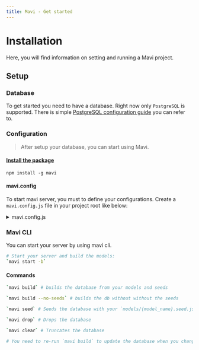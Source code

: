 ```yaml
---
title: Mavi - Get started
---
```


# Installation

Here, you will find information on setting and running a Mavi project.

## Setup

### Database

To get started you need to have a database. Right now only `PostgreSQL` is supported. There is simple [PostgreSQL configuration guide](https://www.digitalocean.com/community/tutorials/how-to-install-and-use-postgresql-on-ubuntu-20-04) you can refer to.

### Configuration

> After setup your database, you can start using Mavi.

#### [Install the package](https://www.npmjs.com/package/mavi)

`npm install -g mavi`

#### mavi.config

To start mavi server, you must to define your configurations. Create a `mavi.config.js` file in your project root like below:

<details>
<summary>
<a name="server-configuration-example">mavi.config.js</a>
</summary>

```js
// mavi.config.js

const { version } = require('package.json')
module.exports = {
  poweredBy: 'mavi v'.concat(version),
  host: 'localhost',
  port: 3001,
  cors: {
    // Check the cors module for more options: https://www.npmjs.com/package/cors
    origin: [
      process.env.CLIENT_URL || 'http://localhost:3000',
      process.env.SERVER_URL || 'http://localhost:3001',
    ],
    methods: ['GET', 'HEAD', 'PUT', 'PATCH', 'POST', 'DELETE'],
    allowedHeaders: [
      'x-access-token',
      'x-refresh-token',
      'token',
      'content-type',
      'accept',
    ],
  },
  database: {
    development: {
      client: 'pg',
      connection: {
        database: process.env.DEV_DB_NAME,
        user: process.env.DEV_DB_USER,
        password: process.env.DEV_DB_PASS,
      },
      pool: {
        min: 2,
        max: 10,
      },
      debug: false, // prints knex queries to console
    },
    production: {
      client: 'pg',
      connection: {
        database: process.env.PRO_DB_NAME,
        user: process.env.PRO_DB_USER,
        password: process.env.PRO_DB_PASS,
      },
      pool: {
        min: 2,
        max: 10,
      },
    },
  },
  api: {
    base: '/api',
    routes: {
      posts: [
        {
          path: '/posts',
          method: 'get',
          controller: 'find',
          exclude: ['content'],
          populate: [
            'bookmark',
            'user',
            'community',
            'thumbnail',
            'responseCount',
          ],
          middlewares: ['greetings'],
        },
        {
          path: '/posts/count',
          method: 'get',
          controller: 'count',
        },
        {
          path: '/posts/:id',
          method: 'get',
          controller: 'findOne',
          populate: [
            'bookmark',
            'user',
            'community',
            'thumbnail',
            'responseCount',
            'tags',
          ],
        },
        {
          path: '/posts/:id',
          method: 'put',
          controller: 'update',
          middlewares: ['is-owner'],
          populate: [
            'bookmark',
            'user',
            'community',
            'thumbnail',
            'responseCount',
            'tags',
          ],
        },
        {
          path: '/posts/:id',
          method: 'delete',
          controller: 'delete',
          middlewares: ['is-owner'],
        },
        {
          path: '/posts',
          method: 'post',
          controller: 'create',
          middlewares: ['authorization'],
          populate: ['bookmark', 'user', 'community', 'thumbnail'],
        },
      ],
      uploads: [
        {
          path: '/uploads',
          method: 'get',
          serve: {
            folder: 'uploads',
            dotfiles: 'ignore',
            etag: false,
            extentsions: ['png', 'jpg', 'jpeg', 'gif', 'ico', 'svg'],
            maxAge: '1d',
          },
        },
        {
          path: '/uploads/list',
          method: 'get',
          controller: 'find',
        },
        {
          path: '/uploads/:id',
          method: 'get',
          controller: 'findOne',
          middlewares: ['is-owner'],
        },
        {
          path: '/uploads/:folder',
          method: 'post',
          controller: [
            'upload',
            {
              accept: 'image',
              folders: ['avatars', 'thumnail'],
              maxFileSize: 5242880, // bytes = 5mb
            },
          ],
          middlewares: ['authorization'],
        },
        {
          path: '/uploads/:id',
          method: 'put',
          controller: 'update',
          middlewares: ['is-owner'],
        },
      ],
      // .
      // .
      // .
    },
    define: {
      // Models generates your relational database and used by controllers.
      models: {
        // note: all the `hash` properties are automatically
        // assigned if you put your models in the `models` folder and exported with their name in index file
        // example models/index.js:
        // module.exports = {
        //   users: require('./users'),
        //   posts: require('./posts'),
        // }
        // but if you use them here, you should assign `hash` properties manually
        // hashes are unique strings for each column and model.
        // after that, if you change table/column names, add new tables/columns, or change column properties
        // mavi will update your database automatically on build (unfortunately there is no --watch option for now).
        //
        // ***
        // ** be careful if you drop/rename your hash property, dependent entity
        // ** will be deleted entirely from your database (0.5.4 and previous versions)
        // ***
        users: {
          id: {
            type: 'increments',
            constraints: ['primary'],
            hash: 'WzE2NDMyMTk4NjY1MDRddXNlcnMuaWQ', // assign unique hash property to detect your column changes
          },
          username: {
            type: 'string',
            constraints: ['unique'],
            maxlength: 18,
            hash: 'WzE2NDMyMTk4Nzc0MjRddXNlcnMudXNlcm5hbWU',
          },
          email: {
            type: 'string',
            constraints: ['unique'],
            maxlength: 100,
            hash: 'WzE2NDMyMjA4Nzg4MDdddXNlcnMuZW1haWw',
          },
          age: {
            type: 'integer',
            hash: 'WzENDMjA4Nzg4MDdddXNlcnMuYWdl',
          },
          fullname: {
            type: 'string',
            maxlength: 100,
            hash: 'WzE2NDMyMjE0OTg0NzFdbXl1c2Vycy5mdWxsbmFtZQ',
          },
          password: {
            type: 'string',
            private: true,
            hash: 'WzE2NDMzOTk3MzA4MjJddXNlcnMucGFzc3dvcmQ',
          },
          bio: {
            type: 'string',
            maxlength: 255,
            hash: 'dXNlcnMuYmlv',
          },
          blocked: {
            type: 'boolean',
            default: false,
            hash: 'dXNlcnMuYmxvY2tlZA',
          },
          avatar: { type: 'string', hash: 'dXNlcnMuYXZhdGFy' },
          token: { type: 'text', private: true, hash: 'dXNlcnMudG9rZW4' },
          refresh: { type: 'text', private: true, hash: 'dXNlcnMucmVmcmVzaA' },
          updated_at: {
            type: 'timestamp',
            useTz: true,
            precision: 6,
            hash: 'dXNlcnMudXBkYXRlZF9hdA',
          },
          created_at: {
            type: 'timestamp',
            useTz: true,
            precision: 6,
            hash: 'dXNlcnMuY3JlYXRlZF9hdA',
          },
          hash: 'dXNlcnM',
        },
        posts: {
          id: {
            type: 'increments',
            constraints: ['primary'],
            hash: 'cG9zdHMuaWQ',
          },
          user: {
            type: 'integer',
            constraints: ['notNullable'],
            references: 'users.id', // this is the `id` property of the `users` model
            onDelete: 'cascade', // if you delete a user, all his posts will be deleted
            onUpdate: 'cascade', // if you update a user, all his posts will be updated
            comment: 'author',
            hash: 'cG9zdHMudXNlcg',
          },
          community: {
            type: 'integer',
            references: 'communities.id',
            hash: 'cG9zdHMuY29tbXVuaXR5',
          },
          title: {
            type: 'string',
            maxlength: 100,
            hash: 'cG9zdHMudGl0bGU',
          },
          published: {
            type: 'boolean',
            defaultTo: true,
            hash: 'cG9zdHMucHVibGlzaGVk',
          },
          content: {
            type: 'text',
            constraints: ['notNullable'],
            hash: 'cG9zdHMuY29udGVudA',
          },
          description: {
            type: 'string',
            maxlength: 300,
            hash: 'cG9zdHMuZGVzY3JpcHRpb24',
          },
          thumbnail: {
            type: 'integer',
            references: 'uploads.id',
            hash: 'cG9zdHMudGh1bWJuYWls',
          },
          tags: {
            type: 'string',
            hash: 'cG9zdHMudGFncw',
          },
          language: {
            type: 'string',
            constraints: ['notNullable'],
            hash: 'cG9zdHMubGFuZ3VhZ2U',
          },
          // if type is a timestamp and the column name includes `update`, date will be updated automatically on every update
          updated_at: {
            type: 'timestamp',
            useTz: true,
            precision: 6,
            hash: 'cG9zdHMudXBkYXRlZF9hdA',
          },
          // if type is a timestamp and the column name includes `create`, date will be created automatically on creation
          created_at: {
            type: 'timestamp',
            useTz: true,
            precision: 6,
            hash: 'cG9zdHMuY3JlYXRlZF9hdA',
          },
          hash: 'WzE2NDM1Nzg3NDYwNzBdcG9zdHM',
        },
        uploads: {
          id: {
            type: 'increments',
            constraints: ['primary'],
            hash: 'dXBsb2Fkcy5pZA',
          },
          url: {
            type: 'text',
            constraints: ['notNullable'],
            hash: 'dXBsb2Fkcy51cmw',
          },
          alt: { type: 'text', hash: 'dXBsb2Fkcy5hbHQ' },
          user: {
            type: 'integer',
            comment: 'Image owner',
            references: 'users.id',
            hash: 'dXBsb2Fkcy51c2Vy',
          },
          updated_at: {
            type: 'timestamp',
            useTz: true,
            precision: 6,
            hash: 'dXBsb2Fkcy51cGRhdGVkX2F0',
          },
          created_at: {
            type: 'timestamp',
            useTz: true,
            precision: 6,
            hash: 'dXBsb2Fkcy5jcmVhdGVkX2F0',
          },
          hash: 'dXBsb2Fkcw',
        },
      },
      // Seeds are automatically inserted into your database
      seeds: {
        posts: [
          {
            id: 1,
            user: 1,
            community: 1,
            title: 'Post 1',
            published: true,
            content: '<p>This is the first post</p>',
            description: 'This is the first post',
            thumbnail: 1,
            tags: '[1,2]',
            language: 'en',
            updated_at: '2022-01-01 00:00:00',
            created_at: '2022-01-01 00:00:00',
          },
        ],
      },
      // Populate configs are used in routes
      // There are different types of populate options but they may breaking-change in the future.
      populate: {
        user: {
          select: 'user',
          from: 'users',
          type: 'object',
          columns: [
            'id',
            'username',
            'email',
            'avatar',
            'fullname',
            'created_at',
          ],
        },
        community: {
          select: 'community',
          from: 'communities',
          type: 'object',
          exclude: ['updated_at'],
          populate: ['icon'],
        },
        thumbnail: {
          select: 'thumbnail',
          from: 'uploads',
          type: 'object',
        },
        icon: {
          select: 'icon',
          from: 'uploads',
          type: 'object',
        },
        replyTo: {
          select: 'replyTo',
          from: 'threads',
          type: 'object',
          exclude: ['content', 'timestamps'],
        },
        responseTo: {
          select: 'responseTo',
          from: 'posts',
          type: 'object',
          columns: ['id', 'title', 'community', 'description'],
          populate: ['community'],
        },
        tags: {
          select: 'tags',
          from: 'tags',
          type: 'array-reference',
        },
        responseCount: {
          select: 'responseCount',
          on: 'responseTo',
          from: 'threads',
          type: 'count',
        },
        replyCount: {
          select: 'replyCount',
          on: 'replyTo',
          from: 'threads',
          type: 'count',
        },
        bookmark: {
          select: 'bookmark',
          from: 'bookmarks', // current model name.
          on: 'references', // references = row.id
          query: {
            where: 'type-eq-#context', // #context = parent model name
            // eg: if populate `bookmark` used in posts, parent model name will be posts.
          },
          type: 'token-reference',
          returning: 'id', // '*' or specific column
        },
      },
      // Middlewares are used in routes
      middlewares: {
        greetings: function (req, res, next) {
          console.log('Hello from middleware!')
          next()
        },
      },
    },
  },
}
```

</details>

### Mavi CLI

You can start your server by using mavi cli.

```sh
# Start your server and build the models:
`mavi start -b`
```

#### Commands

```sh
`mavi build` # builds the database from your models and seeds

`mavi build --no-seeds` # builds the db without without the seeds

`mavi seed` # Seeds the database with your `models/{model_name}.seed.js` files

`mavi drop` # Drops the database

`mavi clear` # Truncates the database

# You need to re-run `mavi build` to update the database when you change your models.
```
